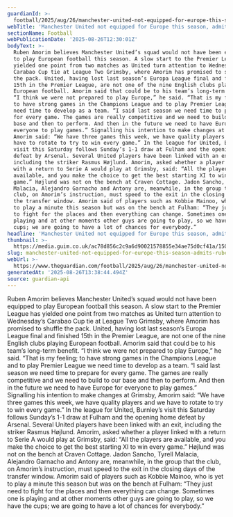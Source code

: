 ```yaml
---
guardianId: >-
  football/2025/aug/26/manchester-united-not-equipped-for-europe-this-season-admits-ruben-amorim
webTitle: 'Manchester United not equipped for Europe this season, admits Ruben Amorim'
sectionName: Football
webPublicationDate: '2025-08-26T12:30:01Z'
bodyText: >-
  Ruben Amorim believes Manchester United’s squad would not have been equipped
  to play European football this season. A slow start to the Premier League has
  yielded one point from two matches as United turn attention to Wednesday’s
  Carabao Cup tie at League Two Grimsby, where Amorim has promised to shuffle
  the pack. United, having lost last season’s Europa League final and finished
  15th in the Premier League, are not one of the nine English clubs playing
  European football. Amorim said that could be to his team’s long-term benefit.
  “I think we were not prepared to play Europe,” he said. “That is my feeling;
  to have strong games in the Champions League and to play Premier League we
  need time to develop as a team. “I said last season we need time to prepare
  for every game. The games are really competitive and we need to build to our
  base and then to perform. And then in the future we need to have Europe for
  everyone to play games.” Signalling his intention to make changes at Grimsby,
  Amorim said: “We have three games this week, we have quality players and we
  have to rotate to try to win every game.” In the league for United, Burnley’s
  visit this Saturday follows Sunday’s 1-1 draw at Fulham and the opening home
  defeat by Arsenal. Several United players have been linked with an exit,
  including the striker Rasmus Højlund. Amorim, asked whether a player linked
  with a return to Serie A would play at Grimsby, said: “All the players are
  available, and you make the choice to get the best starting XI to win every
  game.” Højlund was not on the bench at Craven Cottage. Jadon Sancho, Tyrell
  Malacia, Alejandro Garnacho and Antony are, meanwhile, in the group that the
  club, on Amorim’s instruction, must speed to the exit in the closing days of
  the transfer window. Amorim said of players such as Kobbie Mainoo, who is yet
  to play a minute this season but was on the bench at Fulham: “They just need
  to fight for the places and then everything can change. Sometimes one is
  playing and at other moments other guys are going to play, so we have the
  cups; we are going to have a lot of chances for everybody.”
headline: 'Manchester United not equipped for Europe this season, admits Ruben Amorim'
thumbnail: >-
  https://media.guim.co.uk/ac78d856c2c9a6d90021578855e34ae75d0cf41a/150_152_2165_1732/500.jpg
slug: manchester-united-not-equipped-for-europe-this-season-admits-ruben-amorim
webUrl: >-
  https://www.theguardian.com/football/2025/aug/26/manchester-united-not-equipped-for-europe-this-season-admits-ruben-amorim
generatedAt: '2025-08-26T13:38:44.494Z'
source: guardian-api
---
```

Ruben Amorim believes Manchester United’s squad would not have been equipped to play European football this season. A slow start to the Premier League has yielded one point from two matches as United turn attention to Wednesday’s Carabao Cup tie at League Two Grimsby, where Amorim has promised to shuffle the pack. United, having lost last season’s Europa League final and finished 15th in the Premier League, are not one of the nine English clubs playing European football. Amorim said that could be to his team’s long-term benefit. “I think we were not prepared to play Europe,” he said. “That is my feeling; to have strong games in the Champions League and to play Premier League we need time to develop as a team. “I said last season we need time to prepare for every game. The games are really competitive and we need to build to our base and then to perform. And then in the future we need to have Europe for everyone to play games.” Signalling his intention to make changes at Grimsby, Amorim said: “We have three games this week, we have quality players and we have to rotate to try to win every game.” In the league for United, Burnley’s visit this Saturday follows Sunday’s 1-1 draw at Fulham and the opening home defeat by Arsenal. Several United players have been linked with an exit, including the striker Rasmus Højlund. Amorim, asked whether a player linked with a return to Serie A would play at Grimsby, said: “All the players are available, and you make the choice to get the best starting XI to win every game.” Højlund was not on the bench at Craven Cottage. Jadon Sancho, Tyrell Malacia, Alejandro Garnacho and Antony are, meanwhile, in the group that the club, on Amorim’s instruction, must speed to the exit in the closing days of the transfer window. Amorim said of players such as Kobbie Mainoo, who is yet to play a minute this season but was on the bench at Fulham: “They just need to fight for the places and then everything can change. Sometimes one is playing and at other moments other guys are going to play, so we have the cups; we are going to have a lot of chances for everybody.”
